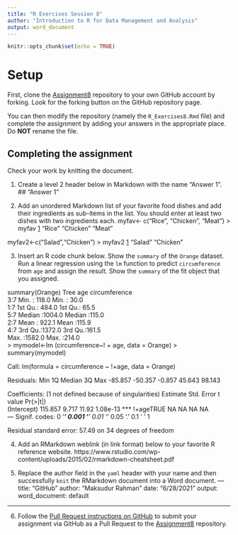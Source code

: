 ```yaml
---
title: "R Exercises Session 8"
author: "Introduction to R for Data Management and Analysis"
output: word_document
---
```


```r
knitr::opts_chunk$set(echo = TRUE)
```

# Setup

First, clone the [Assignment8][1] repository to your own GitHub account
by forking. Look for the forking button on the GitHub repository page.

You can then modify the repository (namely the `R_Exercises8.Rmd` file)
and complete the assignment by adding your answers in the appropriate
place. Do **NOT** rename the file.

## Completing the assignment

Check your work by knitting the document.

1. Create a level 2 header below in Markdown with the name "Answer 1".
 ## "Answer 1"


2. Add an unordered Markdown list of your favorite food dishes and
add their ingredients as sub-items in the list. You should enter at least two
dishes with two ingredients each.
myfav<- c("Rice", "Chicken", "Meat")
> myfav
[1] "Rice"    "Chicken" "Meat" 

myfav2<-c("Salad","Chicken")
> myfav2
[1] "Salad"   "Chicken"

3. Insert an R code chunk below. Show the `summary` of the `Orange` dataset.
Run a linear regression using the `lm` function to predict `circumference` from
`age` and assign the result. Show the `summary` of the fit object that you
assigned.

summary(Orange)
 Tree       age         circumference  
 3:7   Min.   : 118.0   Min.   : 30.0  
 1:7   1st Qu.: 484.0   1st Qu.: 65.5  
 5:7   Median :1004.0   Median :115.0  
 2:7   Mean   : 922.1   Mean   :115.9  
 4:7   3rd Qu.:1372.0   3rd Qu.:161.5  
       Max.   :1582.0   Max.   :214.0  
> mymodel<-lm (circumference~! + age, data = Orange)
> summary(mymodel)

Call:
lm(formula = circumference ~ !+age, data = Orange)

Residuals:
    Min      1Q  Median      3Q     Max 
-85.857 -50.357  -0.857  45.643  98.143 

Coefficients: (1 not defined because of singularities)
            Estimate Std. Error t value Pr(>|t|)    
(Intercept)  115.857      9.717   11.92 1.08e-13 ***
!+ageTRUE         NA         NA      NA       NA    
---
Signif. codes:  0 ‘***’ 0.001 ‘**’ 0.01 ‘*’ 0.05 ‘.’ 0.1 ‘ ’ 1

Residual standard error: 57.49 on 34 degrees of freedom



4. Add an RMarkdown weblink (in link format) below to your favorite R reference
website.
https://www.rstudio.com/wp-content/uploads/2015/02/rmarkdown-cheatsheet.pdf


5. Replace the author field in the `yaml` header with your name and then
successfully `knit` the RMarkdown document into a Word document.
---
title: "GitHub"
author: "Maksudur Rahman"
date: "6/28/2021"
output:
  word_document: default
  
---

6. Follow the [Pull Request instructions on GitHub](https://help.github.com/en/github/collaborating-with-issues-and-pull-requests/creating-a-pull-request-from-a-fork)
to submit your assignment via GitHub as a Pull Request to the [Assignment8][1]
repository.

[1]: https://github.com/CUNYSPHCode/Assignment8

